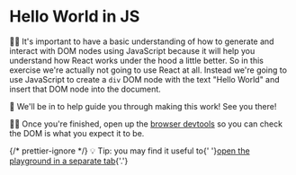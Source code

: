 # Hello World in JS

<EpicVideo url="https://www.epicreact.dev/tutorials/get-started-with-react/hello-world-in-js" />

👨‍💼 It's important to have a basic understanding of how to generate and interact
with DOM nodes using JavaScript because it will help you understand how React
works under the hood a little better. So in this exercise we're actually not
going to use React at all. Instead we're going to use JavaScript to create a
`div` DOM node with the text "Hello World" and insert that DOM node into the
document.

🐨 We'll be in <InlineFile file="index.html" /> to help guide you through making
this work! See you there!

👨‍💼 Once you're finished, open up the
[browser devtools](https://developer.chrome.com/docs/devtools) so
you can check the DOM is what you expect it to be.

{/* prettier-ignore */}
<callout-info class="aside">
💡 Tip: you may find it useful to{' '}<a target="_blank" href="/app/playground">open the playground in a separate tab</a>{'.'}
</callout-info>
